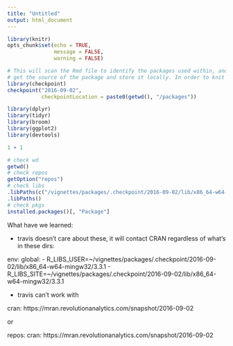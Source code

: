 ```yaml
---
title: "Untitled"
output: html_document
---
```


```r
library(knitr)
opts_chunk$set(echo = TRUE,
               message = FALSE,
               warning = FALSE)
```

```r
# This will scan the Rmd file to identify the packages used within, and 
# get the source of the package and store it locally. In order to knit this doc, I had to install.packages("rmarkdown", repos = "https://cran.revolutionanalytics.com")
library(checkpoint)
checkpoint("2016-09-02", 
           checkpointLocation = paste0(getwd(), "/packages"))
```

```r
library(dplyr)
library(tidyr)
library(broom)
library(ggplot2)
library(devtools)

1 + 1
```

```r
# check wd
getwd()
# check repos
getOption("repos")
# check libs
.libPaths(c("/vignettes/packages/.checkpoint/2016-09-02/lib/x86_64-w64-mingw32/3.3.1", .libPaths()))
.libPaths()
# check pkgs
installed.packages()[, "Package"]
```

What have we learned:

- travis doesn't care about these, it will contact CRAN regardless of what's in these dirs:

env:
  global:
  - R_LIBS_USER=~/vignettes/packages/.checkpoint/2016-09-02/lib/x86_64-w64-mingw32/3.3.1
  - R_LIBS_SITE=~/vignettes/packages/.checkpoint/2016-09-02/lib/x86_64-w64-mingw32/3.3.1
  
- travis can't work with 

cran: https://mran.revolutionanalytics.com/snapshot/2016-09-02

or 

repos:
  cran: https://mran.revolutionanalytics.com/snapshot/2016-09-02

